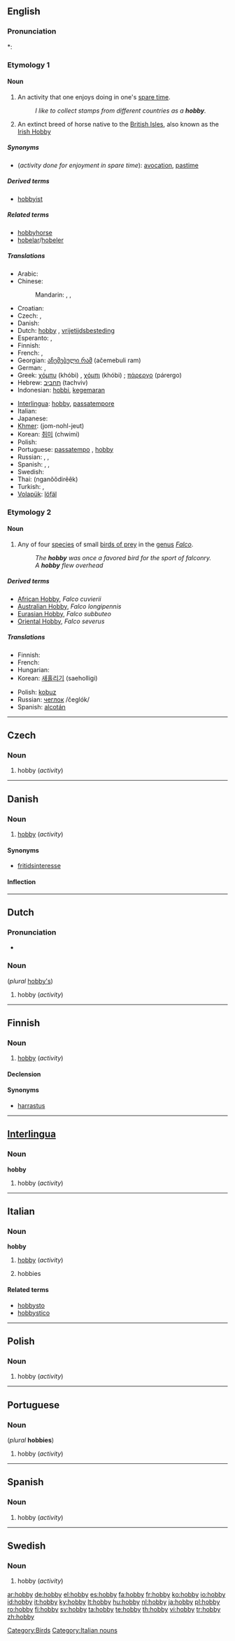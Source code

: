 {{also|Hobby}}
==English==

===Pronunciation===
*: {{rhymes|ɒbi}}

===Etymology 1===
<!--Possibly from '''[[hobby-horse]]''', meaning a small horse or pony, often a small horse for children to ride; or possibly from the name of the bird, referring to the formerly common pastime of [[falconry]].
commented out since both Collins and Encarta state it comes from "hobin" or "hobyin", a variant of "Robin"-->

====Noun====
{{wikipedia}}
{{en-noun|hobbies}}

# An activity that one enjoys doing in one's [[spare time]].
#: ''I like to collect stamps from different countries as a '''hobby'''.''
# {{context|horses}} An extinct breed of horse native to the [[British Isles]], also known as the [[w:Irish Hobby|Irish Hobby]]

=====Synonyms=====
* (''activity done for enjoyment in spare time''): [[avocation]], [[pastime]]

=====Derived terms=====
* [[hobbyist]] {{pos_n}}

=====Related terms=====
* [[hobbyhorse]] {{pos_n}}
* [[hobelar]]/[[hobeler]]

=====Translations=====
{{trans-top|activity done for enjoyment in spare time}}
* Arabic: {{t|ar|هواية|f|tr=hiwáya|sc=Arab}}
* Chinese:
*: Mandarin: {{t|zh|愛好|sc=Hani}}, {{t-|zh|爱好|tr=àihào|sc=Hani}},  {{t|zh|嗜好|tr=shìhào|sc=Hani}}
* Croatian: {{t-|hr|hobi|m}}
* Czech: {{t-|cs|koníček|m}}, {{t-|cs|hobby|n}}
* Danish: {{t-|da|hobby|n}}
* Dutch: [[hobby#Dutch|hobby]] {{f}}, [[vrijetijdsbesteding]] {{f}}
* Esperanto: {{t-|eo|ŝatokupo|xs=Esperanto}}, {{t-|eo|hobio|xs=Esperanto}}
* Finnish: {{t-|fi|harrastus}}
* French: {{t+|fr|passe-temps|m}}, {{t+|fr|hobby|m}}
* Georgian: [[აჩემებული რამ]] (ačemebuli ram)
* German: {{t+|de|Hobby|n}}, {{t+|de|Steckenpferd|n}}
* Greek: [[χόμπυ]] (khóbi) {{n}}, [[χόμπι]] (khóbi) {{n}}; [[πάρεργο]] (párergo) {{n}}
* Hebrew: [[תחביב]] (tachviv)
* Indonesian: [[hobbi]], [[gemar|kegemaran]]
{{trans-mid}}
* [[Interlingua]]: [[hobby#Interlingua|hobby]], [[passatempore]]
* Italian: {{t+|it|hobby|m}}
* Japanese: {{t+|ja|趣味|tr=しゅみ, shumi|sc=Jpan}}
* [[Khmer]]: (jom-nohl-jeut)
* Korean: [[취미]] (chwimi)
* Polish: {{t+|pl|hobby}}
* Portuguese: [[passatempo]] {{m}}, [[hobby#Portugese|hobby]] {{m}}
* Russian: {{t+|ru|хобби|n|tr=xóbbi|sc=Cyrl}},  {{t|ru|увлечение|n|tr=uvlečénije|sc=Cyrl}},  {{qualifier|favourite topic}} {{t|ru|конёк|tr=konjók|sc=Cyrl}}
* Spanish: {{t-|es|pasatiempo|m}}, {{t+|es|hobby|m}}, {{t+|es|afición|f}}
* Swedish: {{t+|sv|hobby}}
* Thai: {{Thai|[[งานอดิเรก]]}} (nganŏŏdirêêk)
* Turkish: {{t+|tr|hobi}}, {{t+|tr|merak}}
* [[Volapük]]: [[löfäl]]
{{trans-bottom}}

===Etymology 2===

====Noun====
{{wikipedia|Hobby_(bird)}}
{{en-noun|hobbies}}

# Any of four [[species]] of small [[bird of prey|birds of prey]] in the [[genus]] ''[[Falco]]''.
#: ''The '''hobby''' was once a favored bird for the sport of falconry.''
#: ''A '''hobby''' flew overhead''

=====Derived terms=====
* [[African Hobby]], ''Falco cuvierii''
* [[Australian Hobby]], ''Falco longipennis''
* [[Eurasian Hobby]], ''Falco subbuteo''
* [[Oriental Hobby]], ''Falco severus''

=====Translations=====
{{trans-top|''Falco subbuteo''}}
* Finnish: {{t-|fi|nuolihaukka}}
* French: {{t+|fr|faucon}}
* Hungarian: {{t+|hu|kabasólyom}}
* Korean: [[새홀리기]] (saeholligi)
{{trans-mid}}
* Polish: [[kobuz]] {{m}}
* Russian: [[чеглок]] /čeglók/ {{m}}
* Spanish: [[alcotán]] {{m}}
{{trans-bottom}}

[[Category:Birds]]

----

==Czech==

===Noun===
{{infl|cs|noun}}

# hobby (''activity'')

----

==Danish==
{{wikipedia|lang=da}}

===Noun===
{{da-noun|en|er}}

# [[hobby#English|hobby]] (''activity'')

====Synonyms====
* [[fritidsinteresse]]

====Inflection====
{{da-noun-infl|en|er}}

----

==Dutch==

===Pronunciation===
* {{audio|Nl-hobby.ogg|audio}}

===Noun===
{{infl|nl|noun|g=m}} (''plural'' [[hobby's]])

# hobby (''activity'')

----

==Finnish==

===Noun===
{{infl|fi|noun}}

# [[#English|hobby]] (''activity'')

====Declension====
{{fi-decl-valo|hobb|||y}}

====Synonyms====
* [[harrastus]]

----

==[[Interlingua]]==

===Noun===
'''hobby'''

# hobby (''activity'')

----

==Italian==

===Noun===
'''hobby''' {{m|inv}}

# [[#English|hobby]] (''activity'')
# {{in plural|lang=it}} hobbies

====Related terms====
* [[hobbysto]]
* [[hobbystico]]

[[Category:Italian nouns]]

----

==Polish==

===Noun===
{{infl|pl|noun}}

# hobby (''activity'')

----

==Portuguese==

===Noun===
{{infl|pt|noun|g=m}} (''plural'' '''hobbies''')

# hobby (''activity'')

----

==Spanish==

===Noun===
{{infl|es|noun|g=m}}

# hobby (''activity'')

----

==Swedish==

===Noun===
{{infl|sv|noun}}

# hobby (''activity'')

[[ar:hobby]]
[[de:hobby]]
[[el:hobby]]
[[es:hobby]]
[[fa:hobby]]
[[fr:hobby]]
[[ko:hobby]]
[[io:hobby]]
[[id:hobby]]
[[it:hobby]]
[[ky:hobby]]
[[lt:hobby]]
[[hu:hobby]]
[[nl:hobby]]
[[ja:hobby]]
[[pl:hobby]]
[[ro:hobby]]
[[fi:hobby]]
[[sv:hobby]]
[[ta:hobby]]
[[te:hobby]]
[[th:hobby]]
[[vi:hobby]]
[[tr:hobby]]
[[zh:hobby]]